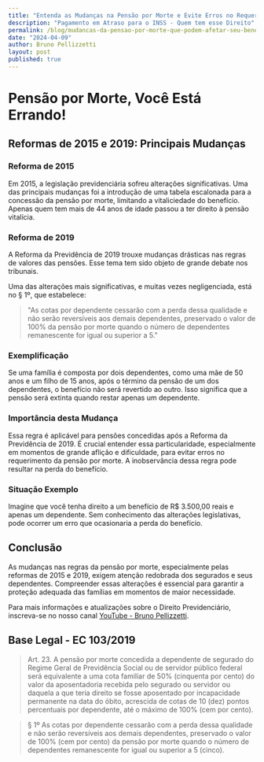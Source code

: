 ```yaml
---
title: "Entenda as Mudanças na Pensão por Morte e Evite Erros no Requerimento Após a Reforma da Previdência de 2019"
description: "Pagamento em Atraso para o INSS - Quem tem esse Direito"
permalink: /blog/mudancas-da-pensao-por-morte-que-podem-afetar-seu-beneficio-futuro/
date: "2024-04-09"
author: Bruno Pellizzetti
layout: post
published: true
---
```


# Pensão por Morte, Você Está Errando!

## Reformas de 2015 e 2019: Principais Mudanças

### Reforma de 2015

Em 2015, a legislação previdenciária sofreu alterações significativas. Uma das principais mudanças foi a introdução de uma tabela escalonada para a concessão da pensão por morte, limitando a vitaliciedade do benefício. Apenas quem tem mais de 44 anos de idade passou a ter direito à pensão vitalícia.

### Reforma de 2019

A Reforma da Previdência de 2019 trouxe mudanças drásticas nas regras de valores das pensões. Esse tema tem sido objeto de grande debate nos tribunais.

Uma das alterações mais significativas, e muitas vezes negligenciada, está no § 1º, que estabelece:

> "As cotas por dependente cessarão com a perda dessa qualidade e não serão reversíveis aos demais dependentes, preservado o valor de 100% da pensão por morte quando o número de dependentes remanescente for igual ou superior a 5."

### Exemplificação

Se uma família é composta por dois dependentes, como uma mãe de 50 anos e um filho de 15 anos, após o término da pensão de um dos dependentes, o benefício não será revertido ao outro. Isso significa que a pensão será extinta quando restar apenas um dependente.

### Importância desta Mudança

Essa regra é aplicável para pensões concedidas após a Reforma da Previdência de 2019. É crucial entender essa particularidade, especialmente em momentos de grande aflição e dificuldade, para evitar erros no requerimento da pensão por morte. A inobservância dessa regra pode resultar na perda do benefício.

### Situação Exemplo

Imagine que você tenha direito a um benefício de R$ 3.500,00 reais e apenas um dependente. Sem conhecimento das alterações legislativas, pode ocorrer um erro que ocasionaria a perda do benefício.

## Conclusão

As mudanças nas regras da pensão por morte, especialmente pelas reformas de 2015 e 2019, exigem atenção redobrada dos segurados e seus dependentes. Compreender essas alterações é essencial para garantir a proteção adequada das famílias em momentos de maior necessidade.

Para mais informações e atualizações sobre o Direito Previdenciário, inscreva-se no nosso canal [YouTube - Bruno Pellizzetti](https://www.youtube.com/channel/BrunoPellizzetti).

## Base Legal - EC 103/2019 

> Art. 23. A pensão por morte concedida a dependente de segurado do Regime Geral de Previdência Social ou de servidor público federal será equivalente a uma cota familiar de 50% (cinquenta por cento) do valor da aposentadoria recebida pelo segurado ou servidor ou daquela a que teria direito se fosse aposentado por incapacidade permanente na data do óbito, acrescida de cotas de 10 (dez) pontos percentuais por dependente, até o máximo de 100% (cem por cento).

> § 1º As cotas por dependente cessarão com a perda dessa qualidade e não serão reversíveis aos demais dependentes, preservado o valor de 100% (cem por cento) da pensão por morte quando o número de dependentes remanescente for igual ou superior a 5 (cinco).

